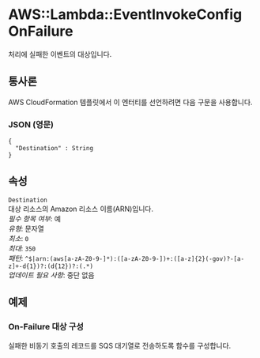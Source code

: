 # AWS::Lambda::EventInvokeConfig OnFailure

처리에 실패한 이벤트의 대상입니다.

## 통사론

AWS CloudFormation 템플릿에서 이 엔터티를 선언하려면 다음 구문을 사용합니다.

### JSON (영문)

```
{
  "Destination" : String
}
```

## 속성

`Destination`  
대상 리소스의 Amazon 리소스 이름(ARN)입니다.  
_필수 항목 여부_: 예  
_유형_: 문자열  
_최소_: `0`  
_최대_: `350`  
_패턴_: `^$|arn:(aws[a-zA-Z0-9-]*):([a-zA-Z0-9-])+:([a-z]{2}(-gov)?-[a-z]+-d{1})?:(d{12})?:(.*)`  
_업데이트 필요 사항_: 중단 없음

## 예제

### On-Failure 대상 구성

실패한 비동기 호출의 레코드를 SQS 대기열로 전송하도록 함수를 구성합니다.

